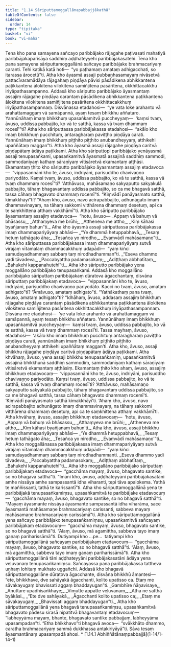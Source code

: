 ```yaml
---
title: "1.14 Sāriputtamoggallānapabbajjākathā"
tableOfContents: false
sidebar:
  order: 14
type: "tipitaka"
basket: "vi"
book: "vi-maha"
---
```



<DynamicBreadcrumb />

<Division number="60" book="vi-maha" e="ch" v="3" p="50">

<Paragraph number="220" book="vi-maha">
Tena kho pana samayena sañcayo paribbājako rājagahe paṭivasati mahatiyā paribbājakaparisāya saddhiṃ aḍḍhateyyehi paribbājakasatehi. Tena kho pana samayena sāriputtamoggallānā sañcaye paribbājake brahmacariyaṃ caranti. Tehi katikā katā hoti—  “yo paṭhamaṃ amataṃ adhigacchati, so itarassa ārocetū”ti.


</Paragraph>

<Paragraph number="221" book="vi-maha">
Atha kho āyasmā assaji pubbaṇhasamayaṃ nivāsetvā pattacīvaramādāya rājagahaṃ piṇḍāya pāvisi pāsādikena abhikkantena paṭikkantena ālokitena vilokitena samiñjitena pasāritena, okkhittacakkhu iriyāpathasampanno. Addasā kho sāriputto paribbājako āyasmantaṃ assajiṃ rājagahe piṇḍāya carantaṃ pāsādikena abhikkantena paṭikkantena ālokitena vilokitena samiñjitena pasāritena okkhittacakkhuṃ iriyāpathasampannaṃ. Disvānassa etadahosi—  “ye vata loke arahanto vā arahattamaggaṃ vā samāpannā, ayaṃ tesaṃ bhikkhu aññataro. Yannūnāhaṃ imaṃ bhikkhuṃ upasaṅkamitvā puccheyyaṃ—  ‘kaṃsi tvaṃ, āvuso, uddissa pabbajito, ko vā te satthā, kassa vā tvaṃ dhammaṃ rocesī’”ti? Atha kho sāriputtassa paribbājakassa etadahosi—  “akālo kho imaṃ bhikkhuṃ pucchituṃ, antaragharaṃ paviṭṭho piṇḍāya carati. Yannūnāhaṃ imaṃ bhikkhuṃ piṭṭhito piṭṭhito anubandheyyaṃ, atthikehi upaññātaṃ maggan”ti. Atha kho āyasmā assaji rājagahe piṇḍāya caritvā piṇḍapātaṃ ādāya paṭikkami. Atha kho sāriputtopi paribbājako yenāyasmā assaji tenupasaṅkami, upasaṅkamitvā āyasmatā assajinā saddhiṃ sammodi, sammodanīyaṃ kathaṃ sāraṇīyaṃ vītisāretvā ekamantaṃ aṭṭhāsi. Ekamantaṃ ṭhito kho sāriputto paribbājako āyasmantaṃ assajiṃ etadavoca—  “vippasannāni kho te, āvuso, indriyāni, parisuddho chavivaṇṇo pariyodāto. Kaṃsi tvaṃ, āvuso, uddissa pabbajito, ko vā te satthā, kassa vā tvaṃ dhammaṃ rocesī”ti? “Atthāvuso, mahāsamaṇo sakyaputto sakyakulā pabbajito, tāhaṃ bhagavantaṃ uddissa pabbajito, so ca me bhagavā satthā, tassa cāhaṃ bhagavato dhammaṃ rocemī”ti. “Kiṃvādī panāyasmato satthā, kimakkhāyī”ti? “Ahaṃ kho, āvuso, navo acirapabbajito, adhunāgato imaṃ dhammavinayaṃ, na tāhaṃ sakkomi vitthārena dhammaṃ desetuṃ, api ca te saṃkhittena atthaṃ vakkhāmī”ti. Atha kho sāriputto paribbājako āyasmantaṃ assajiṃ etadavoca—  “hotu, āvuso—


</Paragraph>

<Paragraph number="222" type="verses" book="vi-maha">
_Appaṃ vā bahuṃ vā bhāsassu,_  
_Atthaṃyeva me brūhi;_  
_Attheneva me attho,_  
_Kiṃ kāhasi byañjanaṃ bahun”ti._  



</Paragraph>

<Paragraph number="223" book="vi-maha">
Atha kho āyasmā assaji sāriputtassa paribbājakassa imaṃ dhammapariyāyaṃ abhāsi—


</Paragraph>

<Paragraph number="224" type="verses" book="vi-maha">
_“Ye dhammā hetuppabhavā,_  
_Tesaṃ hetuṃ tathāgato āha;_  
_Tesañca yo nirodho,_  
_Evaṃvādī mahāsamaṇo”ti._  



</Paragraph>

<Paragraph number="225" book="vi-maha">
Atha kho sāriputtassa paribbājakassa imaṃ dhammapariyāyaṃ sutvā virajaṃ vītamalaṃ dhammacakkhuṃ udapādi—  “yaṃ kiñci samudayadhammaṃ sabbaṃ taṃ nirodhadhamman”ti.


</Paragraph>

<Paragraph number="226" type="verses" book="vi-maha">
_“Eseva dhammo yadi tāvadeva,_  
_Paccabyattha padamasokaṃ;_  
_Adiṭṭhaṃ abbhatītaṃ,_  
_Bahukehi kappanahutehī”ti._  



</Paragraph>

</Division>
<Division number="61" book="vi-maha" e="ch" v="3" p="52">

<Paragraph number="227" book="vi-maha">
Atha kho sāriputto paribbājako yena moggallāno paribbājako tenupasaṅkami. Addasā kho moggallāno paribbājako sāriputtaṃ paribbājakaṃ dūratova āgacchantaṃ, disvāna sāriputtaṃ paribbājakaṃ etadavoca—  “vippasannāni kho te, āvuso, indriyāni, parisuddho chavivaṇṇo pariyodāto. Kacci no tvaṃ, āvuso, amataṃ adhigato”ti? “Āmāvuso, amataṃ adhigato”ti. “Yathākathaṃ pana tvaṃ, āvuso, amataṃ adhigato”ti? “Idhāhaṃ, āvuso, addasaṃ assajiṃ bhikkhuṃ rājagahe piṇḍāya carantaṃ pāsādikena abhikkantena paṭikkantena ālokitena vilokitena samiñjitena pasāritena okkhittacakkhuṃ iriyāpathasampannaṃ. Disvāna me etadahosi—  ‘ye vata loke arahanto vā arahattamaggaṃ vā samāpannā, ayaṃ tesaṃ bhikkhu aññataro. Yannūnāhaṃ imaṃ bhikkhuṃ upasaṅkamitvā puccheyyaṃ—  kaṃsi tvaṃ, āvuso, uddissa pabbajito, ko vā te satthā, kassa vā tvaṃ dhammaṃ rocesī’ti. Tassa mayhaṃ, āvuso, etadahosi—  ‘akālo kho imaṃ bhikkhuṃ pucchituṃ antaragharaṃ paviṭṭho piṇḍāya carati, yannūnāhaṃ imaṃ bhikkhuṃ piṭṭhito piṭṭhito anubandheyyaṃ atthikehi upaññātaṃ maggan’ti. Atha kho, āvuso, assaji bhikkhu rājagahe piṇḍāya caritvā piṇḍapātaṃ ādāya paṭikkami. Atha khvāhaṃ, āvuso, yena assaji bhikkhu tenupasaṅkamiṃ, upasaṅkamitvā assajinā bhikkhunā saddhiṃ sammodiṃ, sammodanīyaṃ kathaṃ sāraṇīyaṃ vītisāretvā ekamantaṃ aṭṭhāsiṃ. Ekamantaṃ ṭhito kho ahaṃ, āvuso, assajiṃ bhikkhuṃ etadavocaṃ—  ‘vippasannāni kho te, āvuso, indriyāni, parisuddho chavivaṇṇo pariyodāto. Kaṃsi tvaṃ, āvuso, uddissa pabbajito, ko vā te satthā, kassa vā tvaṃ dhammaṃ rocesī’ti? ‘Atthāvuso, mahāsamaṇo sakyaputto sakyakulā pabbajito, tāhaṃ bhagavantaṃ uddissa pabbajito, so ca me bhagavā satthā, tassa cāhaṃ bhagavato dhammaṃ rocemī’ti. ‘Kiṃvādī panāyasmato satthā kimakkhāyī’ti. ‘Ahaṃ kho, āvuso, navo acirapabbajito adhunāgato imaṃ dhammavinayaṃ, na tāhaṃ sakkomi vitthārena dhammaṃ desetuṃ, api ca te saṃkhittena atthaṃ vakkhāmī’ti. Atha khvāhaṃ, āvuso, assajiṃ bhikkhuṃ etadavocaṃ—  ‘hotu, āvuso,


</Paragraph>

<Paragraph number="228" type="verses" book="vi-maha">
_Appaṃ vā bahuṃ vā bhāsassu,_  
_Atthaṃyeva me brūhi;_  
_Attheneva me attho,_  
_Kiṃ kāhasi byañjanaṃ bahun’ti._  



</Paragraph>

<Paragraph number="229" book="vi-maha">
Atha kho, āvuso, assaji bhikkhu imaṃ dhammapariyāyaṃ abhāsi—


</Paragraph>

<Paragraph number="230" type="verses" book="vi-maha">
_‘Ye dhammā hetuppabhavā,_  
_Tesaṃ hetuṃ tathāgato āha;_  
_Tesañca yo nirodho,_  
_Evaṃvādī mahāsamaṇo’”ti._  



</Paragraph>

<Paragraph number="231" book="vi-maha">
Atha kho moggallānassa paribbājakassa imaṃ dhammapariyāyaṃ sutvā virajaṃ vītamalaṃ dhammacakkhuṃ udapādi—  “yaṃ kiñci samudayadhammaṃ sabbaṃ taṃ nirodhadhammanti.


</Paragraph>

<Paragraph number="232" type="verses" book="vi-maha">
_Eseva dhammo yadi tāvadeva,_  
_Paccabyattha padamasokaṃ;_  
_Adiṭṭhaṃ abbhatītaṃ,_  
_Bahukehi kappanahutehī”ti._  



</Paragraph>

</Division>
<Division number="62" book="vi-maha" e="ch" v="3" p="53">

<Paragraph number="233" book="vi-maha">
Atha kho moggallāno paribbājako sāriputtaṃ paribbājakaṃ etadavoca—  “gacchāma mayaṃ, āvuso, bhagavato santike, so no bhagavā satthā”ti. “Imāni kho, āvuso, aḍḍhateyyāni paribbājakasatāni amhe nissāya amhe sampassantā idha viharanti, tepi tāva apalokema. Yathā te maññissanti, tathā te karissantī”ti. Atha kho sāriputtamoggallānā yena te paribbājakā tenupasaṅkamiṃsu, upasaṅkamitvā te paribbājake etadavocuṃ—  “gacchāma mayaṃ, āvuso, bhagavato santike, so no bhagavā satthā”ti. “Mayaṃ āyasmante nissāya āyasmante sampassantā idha viharāma, sace āyasmantā mahāsamaṇe brahmacariyaṃ carissanti, sabbeva mayaṃ mahāsamaṇe brahmacariyaṃ carissāmā”ti.


</Paragraph>

<Paragraph number="234" book="vi-maha">
Atha kho sāriputtamoggallānā yena sañcayo paribbājako tenupasaṅkamiṃsu, upasaṅkamitvā sañcayaṃ paribbājakaṃ etadavocuṃ—  “gacchāma mayaṃ, āvuso, bhagavato santike, so no bhagavā satthā”ti. “Alaṃ, āvuso, mā agamittha, sabbeva tayo imaṃ gaṇaṃ pariharissāmā”ti. Dutiyampi kho …pe…  tatiyampi kho sāriputtamoggallānā sañcayaṃ paribbājakaṃ etadavocuṃ—  “gacchāma mayaṃ, āvuso, bhagavato santike, so no bhagavā satthā”ti. “Alaṃ, āvuso, mā agamittha, sabbeva tayo imaṃ gaṇaṃ pariharissāmā”ti. Atha kho sāriputtamoggallānā tāni aḍḍhateyyāni paribbājakasatāni ādāya yena veḷuvanaṃ tenupasaṅkamiṃsu. Sañcayassa pana paribbājakassa tattheva uṇhaṃ lohitaṃ mukhato uggañchi.


</Paragraph>

<Paragraph number="235" book="vi-maha">
Addasā kho bhagavā sāriputtamoggallāne dūratova āgacchante, disvāna bhikkhū āmantesi—  “ete, bhikkhave, dve sahāyakā āgacchanti, kolito upatisso ca. Etaṃ me sāvakayugaṃ bhavissati aggaṃ bhaddayugan”ti.


</Paragraph>

<Paragraph number="236" type="verses" book="vi-maha">
_Gambhīre ñāṇavisaye,_  
_Anuttare upadhisaṅkhaye;_  
_Vimutte appatte veḷuvanaṃ,_  
_Atha ne satthā byākāsi._  



</Paragraph>

<Paragraph number="237" type="verses" book="vi-maha">
_“Ete dve sahāyakā,_  
_Āgacchanti kolito upatisso ca;_  
_Etaṃ me sāvakayugaṃ,_  
_Bhavissati aggaṃ bhaddayugan”ti._  



</Paragraph>

<Paragraph number="238" book="vi-maha">
Atha kho sāriputtamoggallānā yena bhagavā tenupasaṅkamiṃsu, upasaṅkamitvā bhagavato pādesu sirasā nipatitvā bhagavantaṃ etadavocuṃ—  “labheyyāma mayaṃ, bhante, bhagavato santike pabbajjaṃ, labheyyāma upasampadan”ti. “Etha bhikkhavo”ti bhagavā avoca—  “svākkhāto dhammo, caratha brahmacariyaṃ sammā dukkhassa antakiriyāyā”ti. Sāva tesaṃ āyasmantānaṃ upasampadā ahosi.

</Paragraph>
</Division>

<TableOfContents book="vi-maha" section="1.14">
* [1.14.1 Abhiññātānaṃpabbajjā](1-14/1-14-1)
</TableOfContents>